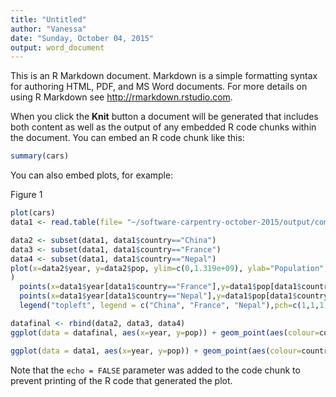```yaml
---
title: "Untitled"
author: "Vanessa"
date: "Sunday, October 04, 2015"
output: word_document
---
```


This is an R Markdown document. Markdown is a simple formatting syntax for authoring HTML, PDF, and MS Word documents. For more details on using R Markdown see <http://rmarkdown.rstudio.com>.

When you click the **Knit** button a document will be generated that includes both content as well as the output of any embedded R code chunks within the document. You can embed an R code chunk like this:

```r
summary(cars)
```

You can also embed plots, for example:

Figure 1

```r
plot(cars)
data1 <- read.table(file= "~/software-carpentry-october-2015/output/combined_gapMinder.tsv", header= T)

data2 <- subset(data1, data1$country=="China")
data3 <- subset(data1, data1$country=="France") 
data4 <- subset(data1, data1$country=="Nepal")
plot(x=data2$year, y=data2$pop, ylim=c(0,1.319e+09), ylab="Population", xlab="Year"
) 
  points(x=data1$year[data1$country=="France"],y=data1$pop[data1$country=="France"], col="green", ylim=c(0, 1.4e+09))
  points(x=data1$year[data1$country=="Nepal"],y=data1$pop[data1$country=="Nepal"], col="blue", ylim=c(0, 1.4e+09))
  legend("topleft", legend = c("China", "France", "Nepal"),pch=c(1,1,1), col=c("black","green","blue"))

datafinal <- rbind(data2, data3, data4)
ggplot(data = datafinal, aes(x=year, y=pop)) + geom_point(aes(colour=country))

ggplot(data = data1, aes(x=year, y=pop)) + geom_point(aes(colour=country))
```


Note that the `echo = FALSE` parameter was added to the code chunk to prevent printing of the R code that generated the plot.


